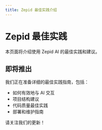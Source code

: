```yaml
---
title: Zepid 最佳实践介绍
---
```


# Zepid 最佳实践

本页面将介绍使用 Zepid AI 的最佳实践和建议。

## 即将推出

我们正在准备详细的最佳实践指南，包括：

- 如何有效地与 AI 交互
- 项目结构建议
- 代码质量最佳实践
- 部署和维护指南

请关注我们的更新！
